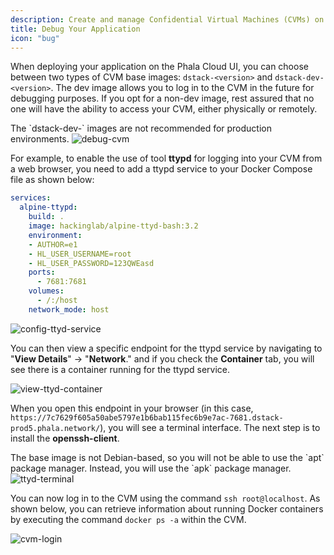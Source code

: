 ```yaml
---
description: Create and manage Confidential Virtual Machines (CVMs) on Phala Cloud.
title: Debug Your Application
icon: "bug"
---
```



When deploying your application on the Phala Cloud UI, you can choose between two types of CVM base images: `dstack-<version>` and `dstack-dev-<version>`. The dev image allows you to log in to the CVM in the future for debugging purposes. If you opt for a non-dev image, rest assured that no one will have the ability to access your CVM, either physically or remotely.

<Note type="danger">
The `dstack-dev-<version>` images are not recommended for production environments.
</Note>

<Frame caption="debug-cvm">
    <img src="/images/cloud-config-compute-resource.png" alt="debug-cvm" />

</Frame>

For example, to enable the use of tool **ttypd** for logging into your CVM from a web browser, you need to add a ttypd service to your Docker Compose file as shown below:

```yaml
services:
  alpine-ttypd:
    build: .
    image: hackinglab/alpine-ttyd-bash:3.2
    environment:
    - AUTHOR=e1
    - HL_USER_USERNAME=root
    - HL_USER_PASSWORD=123QWEasd
    ports:
      - 7681:7681
    volumes:
      - /:/host
    network_mode: host
```

<Frame caption="config-ttyd-service">
    <img src="/images/cloud-config-ttyd-service.png" alt="config-ttyd-service" />

</Frame>

You can then view a specific endpoint for the ttypd service by navigating to "**View Details**" → "**Network**." and if you check the **Container** tab, you will see there is a container running for the ttypd service.

<Frame caption="view-ttyd-container">
    <img src="/images/cloud-view-ttyd-container.png" alt="view-ttyd-container" />

</Frame>

When you open this endpoint in your browser (in this case, `https://7c7629f605a50abe5797e1b6bab115fec6b9e7ac-7681.dstack-prod5.phala.network/`), you will see a terminal interface. The next step is to install the **openssh-client**.

<Note type="info">
The base image is not Debian-based, so you will not be able to use the `apt` package manager. Instead, you will use the `apk` package manager.
</Note>

<Frame caption="ttyd-terminal">
    <img src="/images/cloud-ttyd-terminal.png" alt="ttyd-terminal" />

</Frame>

You can now log in to the CVM using the command `ssh root@localhost`. As shown below, you can retrieve information about running Docker containers by executing the command `docker ps -a` within the CVM.

<Frame caption="cvm-login">
    <img src="/images/cloud-cvm-login.png" alt="cvm-login" />

</Frame>
